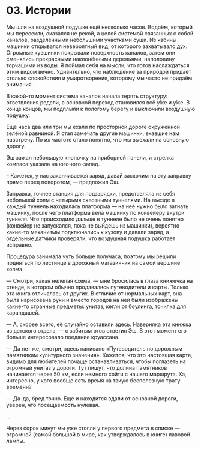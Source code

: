 # 03. Истории

Мы шли на воздушной подушке ещё несколько часов. Водоём, который мы пересекли, оказался не рекой, а
целой системой связанных с собой каналов, разделёнными небольшими участками суши. Из кабины машинки
открывался невероятный вид, от которого захватывало дух. Огромные кувшинки покрывали поверхность
каналов, затем они сменялись прекрасными наклонёнными деревьями, наполовину торчащими из воды. Я
поймал себя на мысли, что готов наслаждаться этим видом вечно. Удивительно, что наблюдение за
природой придаёт столько спокойствия и умиротворения, которому мы часто не придаём внимания.

В какой-то момент система каналов начала терять структуру: ответвления редели, а основной переход
становился всё у́же и у́же. В конце концов, мы подплыли к пологому берегу и выключили воздушную
подушку.

Ещё часа два или три мы ехали по просторной дороге окруженной зелёной равниной. Я стал замечать
другие машинки, ехавшие нам навстречу. По их частоте стало понятно, что мы выехали на основную
дорогу.

Эш зажал небольшую кнопочку на приборной панели, и стрелка компаса указала на юго-юго-запад.

– Кажется, у нас заканчивается заряд, давай заскочим на эту заправку прямо перед поворотом, —
предложил Эш.

Заправка, точнее станция для подзарядки, представляла из себя небольшой холм с четырьмя сквозными
туннелями. На въезде в каждый туннель находилась платформа — на неё нужно было загнать машинку,
после чего платформа вела машинку по конвейеру внутри туннеля. Что происходило дальше в туннеле было
не очень понятно (конвейер не запускался, пока не выйдешь из машинки), вероятно какие-то механизмы
подключались к кузову и давали заряд, а отдельные датчики проверяли, что воздушная подушка работает
исправно.

Процедура занимала чуть больше получаса, поэтому мы решили подняться по лестнице в дорожный
магазинчик на самой вершине холма.

— Смотри, какая нелепая схема, — мне бросилась в глаза книжечка на стенде, в котором обычно
продавались путеводители и карты. Только эта книга отличалась от других. В отличие от нормальных
карт, она была нарисована руки и вместо городов на ней были изображены какие-то странные предметы:
унитаз, кегли от боулинга, точилка для карандашей.

— А, скорее всего, её случайно оставили здесь. Наверняка эта книжка из детского отдела, — с забитым
ртов ответил Эш. В этот момент его больше интересовало поедание круассана.

— Да нет же, смотри, здесь написано «Путеводитель по дорожным памятникам культурного значения».
Кажется, что это настоящая карта, видимо для любителей почаще останавливаться, чтобы поглазеть на
огромный унитаз у дороги. Тут пишут, что долина памятников начинается через 50 км, если немного
сойти с нашего маршрута. Ха, интересно, у кого вообще есть время на такую бесполезную трату времени?

— Да-да, бред точно. Еще и находится вдали от основной дороги, уверен, что посещаемость нулевая.

...

Через сорок минут мы уже стояли у первого предмета в списке — огромной (самой большой в мире, как
утверждалось в книге) лавовой лампы.
